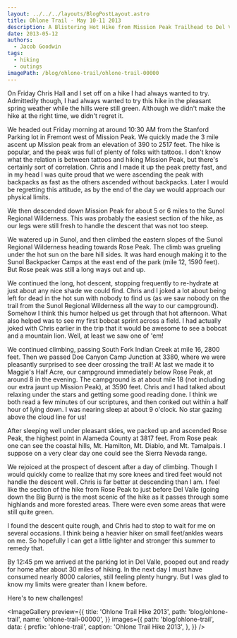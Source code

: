 ```yaml
---
layout: ../../../layouts/BlogPostLayout.astro
title: Ohlone Trail - May 10-11 2013
description: A Blistering Hot Hike from Mission Peak Trailhead to Del Valle
date: 2013-05-12
authors:
  - Jacob Goodwin
tags:
  - hiking
  - outings
imagePath: /blog/ohlone-trail/ohlone-trail-00000
---
```



On Friday Chris Hall and I set off on a hike I had always wanted to try. Admittedly though, I had always wanted to try this hike in the pleasant spring weather while the hills were still green. Although we didn't make the hike at the right time, we didn't regret it.

We headed out Friday morning at around 10:30 AM from the Stanford Parking lot in Fremont west of Mission Peak. We quickly made the 3 mile ascent up Mission peak from an elevation of 390 to 2517 feet. The hike is popular, and the peak was full of plenty of folks with tattoos. I don't know what the relation is between tattoos and hiking Mission Peak, but there's certainly sort of correlation. Chris and I made it up the peak pretty fast, and in my head I was quite proud that we were ascending the peak with backpacks as fast as the others ascended without backpacks. Later I would be regretting this attitude, as by the end of the day we would approach our physical limits.

We then descended down Mission Peak for about 5 or 6 miles to the Sunol Regional Wilderness. This was probably the easiest section of the hike, as our legs were still fresh to handle the descent that was not too steep.

We watered up in Sunol, and then climbed the eastern slopes of the Sunol Regional Wilderness heading towards Rose Peak. The climb was grueling under the hot sun on the bare hill sides. It was hard enough making it to the Sunol Backpacker Camps at the east end of the park (mile 12, 1590 feet). But Rose peak was still a long ways out and up.

We continued the long, hot descent, stopping frequently to re-hydrate at just about any nice shade we could find. Chris and I joked a lot about being left for dead in the hot sun with nobody to find us (as we saw nobody on the trail from the Sunol Regional Wilderness all the way to our campground). Somehow I think this humor helped us get through that hot afternoon. What also helped was to see my first bobcat sprint across a field. I had actually joked with Chris earlier in the trip that it would be awesome to see a bobcat and a mountain lion. Well, at least we saw one of 'em!

We continued climbing, passing South Fork Indian Creek at mile 16, 2800 feet. Then we passed Doe Canyon Camp Junction at 3380, where we were pleasantly surprised to see deer crossing the trail! At last we made it to Maggie's Half Acre, our campground immediately below Rose Peak, at around 8 in the evening. The campground is at about mile 18 (not including our extra jaunt up Mission Peak), at 3590 feet. Chris and I had talked about relaxing under the stars and getting some good reading done. I think we both read a few minutes of our scriptures, and then conked out within a half hour of lying down. I was nearing sleep at about 9 o'clock. No star gazing above the cloud line for us!

After sleeping well under pleasant skies, we packed up and ascended Rose Peak, the highest point in Alameda County at 3817 feet. From Rose peak one can see the coastal hills, Mt. Hamilton, Mt. Diablo, and Mt. Tamalpais. I suppose on a very clear day one could see the Sierra Nevada range.

We rejoiced at the prospect of descent after a day of climbing. Though I would quickly come to realize that my sore knees and tired feet would not handle the descent well. Chris is far better at descending than I am. I feel like the section of the hike from Rose Peak to just before Del Valle (going down the Big Burn) is the most scenic of the hike as it passes through some highlands and more forested areas. There were even some areas that were still quite green.

I found the descent quite rough, and Chris had to stop to wait for me on several occasions. I think being a heavier hiker on small feet/ankles wears on me. So hopefully I can get a little lighter and stronger this summer to remedy that.

By 12:45 pm we arrived at the parking lot in Del Valle, pooped out and ready for home after about 30 miles of hiking. In the next day I must have consumed nearly 8000 calories, still feeling plenty hungry. But I was glad to know my limits were greater than I knew before.

Here's to new challenges!

<ImageGallery
  preview={{
    title: 'Ohlone Trail Hike 2013',
    path: 'blog/ohlone-trail',
    name: 'ohlone-trail-00000',
  }}
  images={{
    path: 'blog/ohlone-trail',
    data: {
      prefix: 'ohlone-trail',
      caption: 'Ohlone Trail Hike 2013',
    },
  }}
/>
